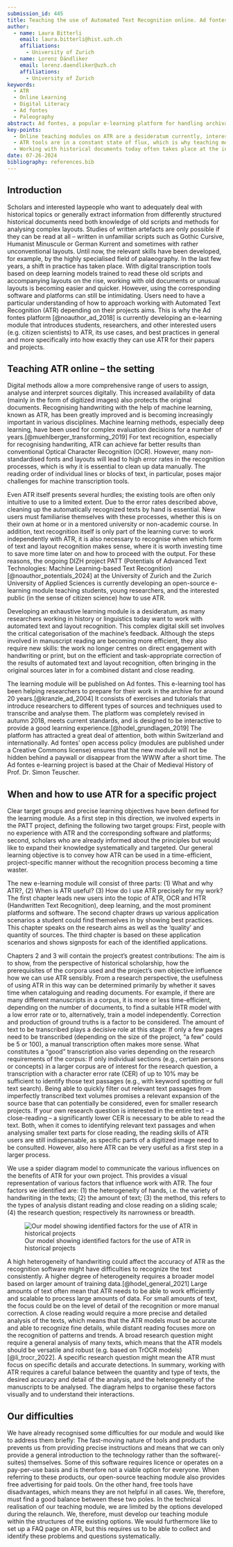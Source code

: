 ```yaml
---
submission_id: 445
title: Teaching the use of Automated Text Recognition online. Ad fontes goes ATR
author:
  - name: Laura Bitterli
    email: laura.bitterli@hist.uzh.ch
    affiliations:
      - University of Zurich
  - name: Lorenz Dändliker
    email: lorenz.daendliker@uzh.ch
    affiliations:
      - University of Zurich
keywords:
  - ATR
  - Online Learning
  - Digital Literacy
  - Ad fontes
  - Paleography
abstract: Ad fontes, a popular e-learning platform for handling archival sources provided by the University of Zurich, is currently being expanded to include Automated Text Recognition (ATR) modules, enhancing its wealth of already available exercises, resources, and introductions. At the conference, we will present our ideas for this ATR teaching module. Working with automatically recognized text is complex and requires much effort from interested researchers, who often must familiarise themselves with the subject on their own. To reduce this initial workload, the DIZH-funded project PATT is now developing a new Ad fontes module to train students, researchers, and other interested parties (e.g., citizen scientists) in the use of ATR, looking at this new set of tools in combination with conventional qualitative methods of source processing. ATR has significantly improved in recent years. However, many non-standardised fonts and layouts still result in high error rates, which is why it is essential to clean up the data by hand and reflect on how and when to use ATR, as well as to get an idea of where to look for potential errors. The transcription practice and, more general, the work with archival sources today occurs at the intersection of analogue and digital skills. An ATR teaching module, therefore, must not only explain how and when to use automated recognition the most effectively but also teach techniques on how to proceed with the ATR output and how to reflect on data produced and the process used.
key-points:
  - Online teaching modules on ATR are a desideratum currently, interested persons must familiarise themselves with the subject themselves at considerable time and effort.
  - ATR tools are in a constant state of flux, which is why teaching modules should explain the wider context and not specific buttons.
  - Working with historical documents today often takes place at the intersection between tried and tested analog methods and new digital approaches, which is why our teaching module takes these intersections into account.
date: 07-26-2024
bibliography: references.bib
---
```

## Introduction

Scholars and interested laypeople who want to adequately deal with historical topics or generally extract information from differently structured historical documents need both knowledge of old scripts and methods for analysing complex layouts. Studies of written artefacts are only possible if they can be read at all – written in unfamiliar scripts such as Gothic Cursive, Humanist Minuscule or German Kurrent and sometimes with rather unconventional layouts. Until now, the relevant skills have been developed, for example, by the highly specialised field of palaeography. In the last few years, a shift in practice has taken place. With digital transcription tools based on deep learning models trained to read these old scripts and accompanying layouts on the rise, working with old documents or unusual layouts is becoming easier and quicker. However, using the corresponding software and platforms can still be intimidating. Users need to have a particular understanding of how to approach working with Automated Text Recognition (ATR) depending on their projects aims. This is why the Ad fontes platform [@noauthor_ad_2018] is currently developing an e-learning module that introduces students, researchers, and other interested users (e.g. citizen scientists) to ATR, its use cases, and best practices in general and more specifically into how exactly they can use ATR for their papers and projects.

## Teaching ATR online – the setting

Digital methods allow a more comprehensive range of users to assign, analyse and interpret sources digitally. This increased availability of data (mainly in the form of digitized images) also protects the original documents. Recognising handwriting with the help of machine learning, known as ATR, has been greatly improved and is becoming increasingly important in various disciplines. Machine learning methods, especially deep learning, have been used for complex evaluation decisions for a number of years.[@muehlberger_transforming_2019] For text recognition, especially for recognising handwriting, ATR can achieve far better results than conventional Optical Character Recognition (OCR). However, many non-standardised fonts and layouts will lead to high error rates in the recognition processes, which is why it is essential to clean up data manually. The reading order of individual lines or blocks of text, in particular, poses major challenges for machine transcription tools. 

Even ATR itself presents several hurdles; the existing tools are often only intuitive to use to a limited extent. Due to the error rates described above, cleaning up the automatically recognized texts by hand is essential. New users must familiarise themselves with these processes, whether this is on their own at home or in a mentored university or non-academic course. In addition, text recognition itself is only part of the learning curve: to work independently with ATR, it is also necessary to recognise when which form of text and layout recognition makes sense, where it is worth investing time to save more time later on and how to proceed with the output. For these reasons, the ongoing DIZH project PATT (Potentials of Advanced Text Technologies: Machine Learning-based Text Recognition)[@noauthor_potentials_2024] at the University of Zurich and the Zurich University of Applied Sciences is currently developing an open-source e-learning module teaching students, young researchers, and the interested public (in the sense of citizen science) how to use ATR.

Developing an exhaustive learning module is a desideratum, as many researchers working in history or linguistics today want to work with automated text and layout recognition. This complex digital skill set involves the critical categorisation of the machine's feedback. Although the steps involved in manuscript reading are becoming more efficient, they also require new skills: the work no longer centres on direct engagement with handwriting or print, but on the efficient and task-appropriate correction of the results of automated text and layout recognition, often bringing in the original sources later in for a combined distant and close reading.

The learning module will be published on Ad fontes. This e-learning tool has been helping researchers to prepare for their work in the archive for around 20 years.[@kranzle_ad_2004]  It consists of exercises and tutorials that introduce researchers to different types of sources and techniques used to transcribe and analyse them. The platform was completely revised in autumn 2018, meets current standards, and is designed to be interactive to provide a good learning experience.[@hodel_grundlagen_2019] The platform has attracted a great deal of attention, both within Switzerland and internationally. Ad fontes' open access policy (modules are published under a Creative Commons license) ensures that the new module will not be hidden behind a paywall or disappear from the WWW after a short time. The Ad fontes e-learning project is based at the Chair of Medieval History of Prof. Dr. Simon Teuscher.

## When and how to use ATR for a specific project

Clear target groups and precise learning objectives have been defined for the learning module. As a first step in this direction, we involved experts in the PATT project, defining the following two target groups: First, people with no experience with ATR and the corresponding software and platforms; second, scholars who are already informed about the principles but would like to expand their knowledge systematically and targeted. Our general learning objective is to convey how ATR can be used in a time-efficient, project-specific manner without the recognition process becoming a time waster.

The new e-learning module will consist of three parts: (1) What and why ATR?, (2) When is ATR useful? (3) How do I use ATR precisely for my work? The first chapter leads new users into the topic of ATR, OCR and HTR (Handwritten Text Recognition), deep learning, and the most prominent platforms and software. The second chapter draws up various application scenarios a student could find themselves in by showing best practices. This chapter speaks on the research aims as well as the ‘quality’ and quantity of sources. The third chapter is based on these application scenarios and shows signposts for each of the identified applications.

Chapters 2 and 3 will contain the project's greatest contributions: The aim is to show, from the perspective of historical scholarship, how the prerequisites of the corpora used and the project's own objective influence how we can use ATR sensibly. From a research perspective, the usefulness of using ATR in this way can be determined primarily by whether it saves time when cataloguing and reading documents. For example, if there are many different manuscripts in a corpus, it is more or less time-efficient, depending on the number of documents, to find a suitable HTR model with a low error rate or to, alternatively, train a model independently. Correction and production of ground truths is a factor to be considered. The amount of text to be transcribed plays a decisive role at this stage: If only a few pages need to be transcribed (depending on the size of the project, “a few” could be 5 or 100), a manual transcription often makes more sense. What constitutes a “good” transcription also varies depending on the research requirements of the corpus: If only individual sections (e.g., certain persons or concepts) in a larger corpus are of interest for the research question, a transcription with a character error rate (CER) of up to 10% may be sufficient to identify those text passages (e.g., with keyword spotting or full text search). Being able to quickly filter out relevant text passages from imperfectly transcribed text volumes promises a relevant expansion of the source base that can potentially be considered, even for smaller research projects. If your own research question is interested in the entire text – a close-reading – a significantly lower CER is necessary to be able to read the text. Both, when it comes to identifying relevant text passages and when analysing smaller text parts for close reading, the reading skills of ATR users are still indispensable, as specific parts of a digitized image need to be consulted. However, also here ATR can be very useful as a first step in a larger process.

We use a spider diagram model to communicate the various influences on the benefits of ATR for your own project. This provides a visual representation of various factors that influence work with ATR. The four factors we identified are: (1) the heterogeneity of hands, i.e. the variety of handwriting in the texts; (2) the amount of text; (3) the method, this refers to the types of analysis distant reading and close reading on a sliding scale; (4) the research question; respectively its narrowness or breadth.

![Our model showing identified factors for the use of ATR in historical projects](images/SpiderDiagrammATR.png)

A high heterogeneity of handwriting could affect the accuracy of ATR as the recognition software might have difficulties to recognize the text consistently. A higher degree of heterogeneity requires a broader model based on larger amount of training data.[@hodel_general_2021]  Large amounts of text often mean that ATR needs to be able to work efficiently and scalable to process large amounts of data. For small amounts of text, the focus could be on the level of detail of the recognition or more manual correction. A close reading would require a more precise and detailed analysis of the texts, which means that the ATR models must be accurate and able to recognize fine details, while distant reading focuses more on the recognition of patterns and trends. A broad research question might require a general analysis of many texts, which means that the ATR models should be versatile and robust (e.g. based on TrOCR models)[@li_trocr_2022]. A specific research question might mean the ATR must focus on specific details and accurate detections. In summary, working with ATR requires a careful balance between the quantity and type of texts, the desired accuracy and detail of the analysis, and the heterogeneity of the manuscripts to be analysed. The diagram helps to organise these factors visually and to understand their interactions.

## Our difficulties

We have already recognised some difficulties for our module and would like to address them briefly: The fast-moving nature of tools and products prevents us from providing precise instructions and means that we can only provide a general introduction to the technology rather than the software(-suites) themselves. Some of this software requires licence or operates on a pay-per-use basis and is therefore not a viable option for everyone. When referring to these products, our open-source teaching module also provides free advertising for paid tools. On the other hand, free tools have disadvantages, which means they are not helpful in all cases. We, therefore, must find a good balance between these two poles. In the technical realisation of our teaching module, we are limited by the options developed during the relaunch. We, therefore, must develop our teaching module within the structures of the existing options. We would furthermore like to set up a FAQ page on ATR, but this requires us to be able to collect and identify these problems and questions systematically.
